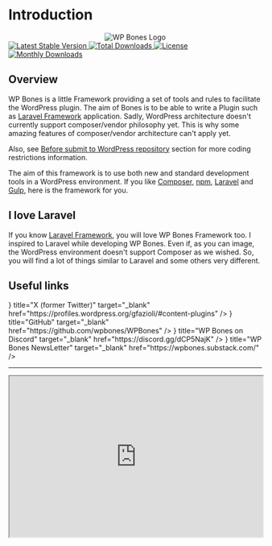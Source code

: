 
# Introduction

<Center my={24}>
  <img src="https://github.com/wpbones/WPBones/assets/432181/13e0e825-9b0d-44c2-a77d-1baad88a1070" alt="WP Bones Logo" />
</Center>

<Group justify='center'>

  <a href="https://packagist.org/packages/wpbones/wpbones">
   <img style={{display: "inline"}} src="https://poser.pugx.org/wpbones/wpbones/v/stable" alt="Latest Stable Version" />
  </a>

  <a href="https://packagist.org/packages/wpbones/wpbones">
   <img src="https://poser.pugx.org/wpbones/wpbones/downloads" alt="Total Downloads" />
  </a>

  <a href="https://packagist.org/packages/wpbones/wpbones">
   <img src="https://poser.pugx.org/wpbones/wpbones/license" alt="License" />
  </a>

  <a href="https://packagist.org/packages/wpbones/wpbones">
   <img src="https://poser.pugx.org/wpbones/wpbones/d/monthly" alt="Monthly Downloads" />
  </a>

</Group>

## Overview

WP Bones is a little Framework providing a set of tools and rules to facilitate the WordPress plugin.
The aim of Bones is to be able to write a Plugin such as [Laravel Framework](https://laravel.com/) application.
Sadly, WordPress architecture doesn't currently support composer/vendor philosophy yet.
This is why some amazing features of composer/vendor architecture can't apply yet.

Also, see [Before submit to WordPress repository](before-submit-to-wordpress-repository) section for more coding restrictions information.

The aim of this framework is to use both new and standard development tools in a WordPress environment.
If you like [Composer](https://getcomposer.org/), [npm](https://www.npmjs.com/), [Laravel](https://laravel.com/) and [Gulp](http://gulpjs.com/), here is the framework for you.

## I love Laravel

If you know [Laravel Framework](https://laravel.com/), you will love WP Bones Framework too. I inspired to Laravel while developing WP Bones. Even if, as you can image, the WordPress environment doesn't support Composer as we wished. So, you will find a lot of things similar to Laravel and some others very different.

## Useful links

<Cards>
  <Card icon={<IconBrandX color="#74C0FC" />} title="X (former Twitter)" target="_blank" href="https://profiles.wordpress.org/gfazioli/#content-plugins" />
  <Card icon={<IconBrandGithubFilled color="#74C0FC" />} title="GitHub" target="_blank" href="https://github.com/wpbones/WPBones" />
  <Card icon={<IconBrandDiscordFilled color="#74C0FC" />} title="WP Bones on Discord" target="_blank" href="https://discord.gg/dCP5NajK" />
  <Card icon={<IconMailHeart color="#74C0FC" />} title="WP Bones NewsLetter" target="_blank" href="https://wpbones.substack.com/" />
</Cards>

---

<iframe src="https://wpbones.substack.com/embed" width="100%"
height="320"
style={{ border: 'none', background: '#111' }}></iframe>
